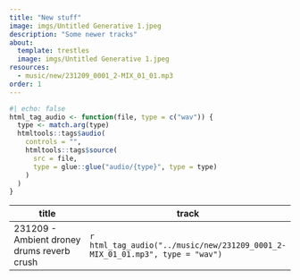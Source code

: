 ```yaml
---
title: "New stuff"
image: imgs/Untitled Generative 1.jpeg
description: "Some newer tracks"
about:
  template: trestles
  image: imgs/Untitled Generative 1.jpeg
resources:
  - music/new/231209_0001_2-MIX_01_01.mp3
order: 1
---
```


```r
#| echo: false
html_tag_audio <- function(file, type = c("wav")) {
  type <- match.arg(type)
  htmltools::tags$audio(
    controls = "",
    htmltools::tags$source(
      src = file,
      type = glue::glue("audio/{type}", type = type)
    )
  )
}

```



| title | track |
|------|------|
|   231209 - Ambient droney drums reverb crush   |    `r html_tag_audio("../music/new/231209_0001_2-MIX_01_01.mp3", type = "wav")`  |
